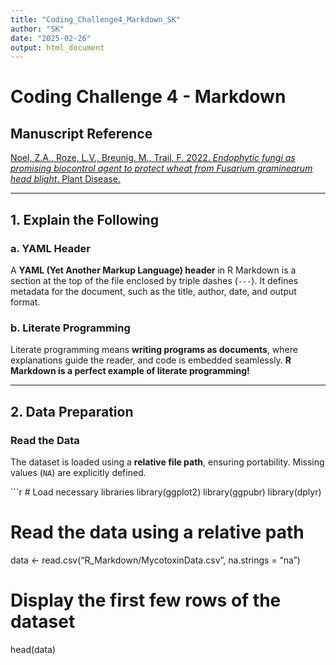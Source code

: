 ```yaml
---
title: "Coding_Challenge4_Markdown_SK"
author: "SK"
date: "2025-02-26"
output: html_document
---
```


# Coding Challenge 4 - Markdown

## **Manuscript Reference**
[Noel, Z.A., Roze, L.V., Breunig, M., Trail, F. 2022. *Endophytic fungi as promising biocontrol agent to protect wheat from Fusarium graminearum head blight*. Plant Disease.](https://doi.org/10.1094/PDIS-06-21-1253-RE)

---

## **1. Explain the Following**

### a. YAML Header
A **YAML (Yet Another Markup Language) header** in R Markdown is a section at the top of the file enclosed by triple dashes (`---`). It defines metadata for the document, such as the title, author, date, and output format.

### b. Literate Programming
Literate programming means **writing programs as documents**, where explanations guide the reader, and code is embedded seamlessly. **R Markdown is a perfect example of literate programming!**

---

## **2. Data Preparation**
### **Read the Data**
The dataset is loaded using a **relative file path**, ensuring portability. Missing values (`NA`) are explicitly defined.

```r
# Load necessary libraries
library(ggplot2)
library(ggpubr)
library(dplyr)

# Read the data using a relative path
data <- read.csv("R_Markdown/MycotoxinData.csv", na.strings = "na")

# Display the first few rows of the dataset
head(data)
